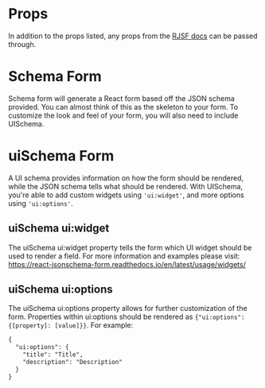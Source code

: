 
<Meta title="Schema Form/Form" component={Form} />

# Props
In addition to the props listed, any props from the [RJSF docs](https://react-jsonschema-form.readthedocs.io/en/latest/api-reference/form-props) can be passed through.
<Props for={Form} />

# Schema Form
Schema form will generate a React form based off the JSON schema provided. You can almost think of this as the skeleton to your form.
To customize the look and feel of your form, you will also need to include UISchema.
<Canvas>
  <Story story={stories.basic} />
</Canvas>

# uiSchema Form
A UI schema provides information on how the form should be rendered, while the JSON schema tells what should be rendered. With UISchema,
you're able to add custom widgets using `'ui:widget'`, and more options using `'ui:options'`. 

## uiSchema ui:widget
The uiSchema ui:widget property tells the form which UI widget should be used to render a field.
For more information and examples please visit: https://react-jsonschema-form.readthedocs.io/en/latest/usage/widgets/

## uiSchema ui:options
The uiSchema ui:options property allows for further customization of the form. Properties within ui:options should be rendered as
`{"ui:options": {[property]: [value]}}`. For example:
```html
{
  "ui:options": {
    "title": "Title",
    "description": "Description"
  }
}
```
<Canvas>
  <Story story={stories.UISchema} />
</Canvas>
